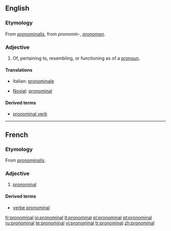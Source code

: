 ==English==

===Etymology===
From {{LL.}} ''[[pronominalis]]'', from {{L.}} ''pronomin-'', ''[[pronomen]]''.

===Adjective===
{{en-adj}}

# Of, pertaining to, resembling, or functioning as of a [[pronoun]].

====Translations====
{{top}}
*Italian: [[pronominale]]
{{mid}}
*[[Novial]]: [[pronominal]]
{{bottom}}

====Derived terms====
*[[pronominal verb]]

----
==French==
===Etymology===
From {{LL.}} ''[[pronominalis]]''.

===Adjective===
{{fr-adj|mp=pronominaux}}

#[[#English|pronominal]]

====Derived terms====
*[[verbe pronominal]]


[[fr:pronominal]]
[[io:pronominal]]
[[lt:pronominal]]
[[pl:pronominal]]
[[pt:pronominal]]
[[ru:pronominal]]
[[te:pronominal]]
[[vi:pronominal]]
[[tr:pronominal]]
[[zh:pronominal]]